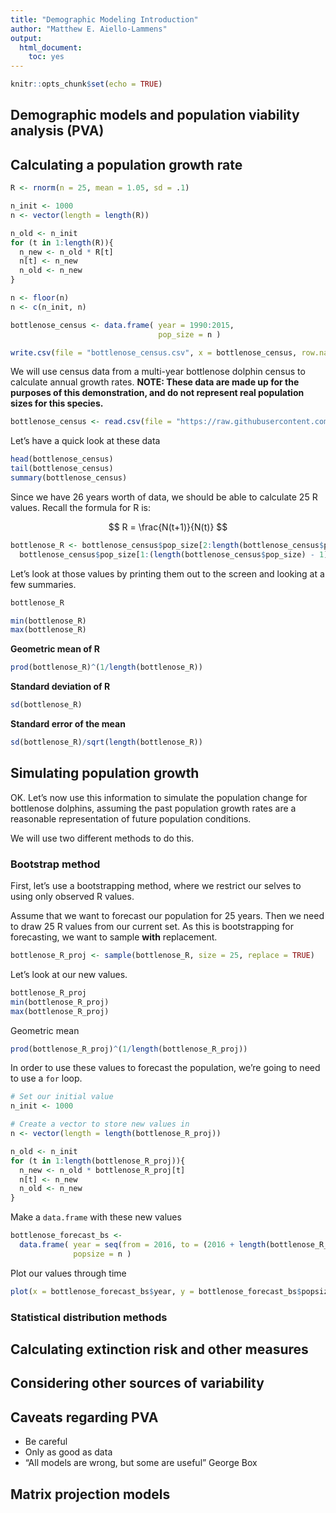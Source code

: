 ```yaml
---
title: "Demographic Modeling Introduction"
author: "Matthew E. Aiello-Lammens"
output: 
  html_document: 
    toc: yes
---
```


```r
knitr::opts_chunk$set(echo = TRUE)
```

## Demographic models and population viability analysis (PVA)



## Calculating a population growth rate


```r
R <- rnorm(n = 25, mean = 1.05, sd = .1)

n_init <- 1000
n <- vector(length = length(R))

n_old <- n_init
for (t in 1:length(R)){
  n_new <- n_old * R[t]
  n[t] <- n_new
  n_old <- n_new
}

n <- floor(n)
n <- c(n_init, n)

bottlenose_census <- data.frame( year = 1990:2015,
                                 pop_size = n )

write.csv(file = "bottlenose_census.csv", x = bottlenose_census, row.names = FALSE)

```

We will use census data from a multi-year bottlenose dolphin census to calculate annual growth rates.
**NOTE: These data are made up for the purposes of this demonstration, and do not represent real population sizes for this species.**

```r
bottlenose_census <- read.csv(file = "https://raw.githubusercontent.com/mlammens/DemModel-ShortCourse/master/bottlenose_census.csv") 
```

Let's have a quick look at these data

```r
head(bottlenose_census)
tail(bottlenose_census)
summary(bottlenose_census)
```

Since we have 26 years worth of data, we should be able to calculate 25 R values.
Recall the formula for R is:

$$
R = \frac{N(t+1)}{N(t)}
$$

```r
bottlenose_R <- bottlenose_census$pop_size[2:length(bottlenose_census$pop_size)] /
  bottlenose_census$pop_size[1:(length(bottlenose_census$pop_size) - 1)]
```

Let's look at those values by printing them out to the screen and looking at a few summaries.

```r
bottlenose_R

min(bottlenose_R)
max(bottlenose_R)
```

**Geometric mean of R**

```r
prod(bottlenose_R)^(1/length(bottlenose_R))
```

**Standard deviation of R**

```r
sd(bottlenose_R)
```

**Standard error of the mean**

```r
sd(bottlenose_R)/sqrt(length(bottlenose_R))
```

## Simulating population growth

OK. Let's now use this information to simulate the population change for bottlenose dolphins, assuming the past population growth rates are a reasonable representation of future population conditions.

We will use two different methods to do this.

### Bootstrap method

First, let's use a bootstrapping method, where we restrict our selves to using only observed R values.

Assume that we want to forecast our population for 25 years.
Then we need to draw 25 R values from our current set. 
As this is bootstrapping for forecasting, we want to sample **with** replacement.

```r
bottlenose_R_proj <- sample(bottlenose_R, size = 25, replace = TRUE)
```

Let's look at our new values.

```r
bottlenose_R_proj
min(bottlenose_R_proj)
max(bottlenose_R_proj)
```

Geometric mean

```r
prod(bottlenose_R_proj)^(1/length(bottlenose_R_proj))
```


In order to use these values to forecast the population, we're going to need to use a `for` loop.

```r
# Set our initial value
n_init <- 1000

# Create a vector to store new values in
n <- vector(length = length(bottlenose_R_proj))

n_old <- n_init
for (t in 1:length(bottlenose_R_proj)){
  n_new <- n_old * bottlenose_R_proj[t]
  n[t] <- n_new
  n_old <- n_new
}

```

Make a `data.frame` with these new values

```r
bottlenose_forecast_bs <- 
  data.frame( year = seq(from = 2016, to = (2016 + length(bottlenose_R_proj) - 1)),
              popsize = n )
```


Plot our values through time

```r
plot(x = bottlenose_forecast_bs$year, y = bottlenose_forecast_bs$popsize, type = "o")
```

### Statistical distribution methods



## Calculating extinction risk and other measures



## Considering other sources of variability


## Caveats regarding PVA

* Be careful
* Only as good as data
* "All models are wrong, but some are useful" George Box


## Matrix projection models


